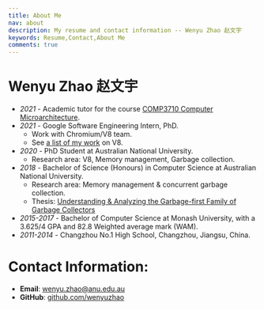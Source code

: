 ```yaml
---
title: About Me
nav: about
description: My resume and contact information -- Wenyu Zhao 赵文宇
keywords: Resume,Contact,About Me
comments: true
---
```


# Wenyu Zhao 赵文宇

* *2021* - Academic tutor for the course [COMP3710 Computer Microarchitecture](https://cs.anu.edu.au/courses/comp3710-uarch).
* *2021* - Google Software Engineering Intern, PhD.
  * Work with Chromium/V8 team.
  * See [a list of my work](https://chromium-review.googlesource.com/q/owner:%22Wenyu+Zhao%22) on V8.
* *2020* - PhD Student at Australian National University.
  * Research area: V8, Memory management, Garbage collection.
* *2018* - Bachelor of Science (Honours) in Computer Science at Australian National University.
  * Research area: Memory management & concurrent garbage collection.
  * Thesis: [Understanding & Analyzing the Garbage-first Family of Garbage Collectors](https://wenyu.me/Honours-Thesis/thesis.pdf)
* *2015-2017* - Bachelor of Computer Science at Monash University, with a 3.625/4 GPA and 82.8 Weighted average mark (WAM).
* *2011-2014* - Changzhou No.1 High School, Changzhou, Jiangsu, China.

# Contact Information:

* **Email**: [wenyu.zhao@anu.edu.au](mailto:wenyu.zhao@anu.edu.au "Email")
* **GitHub**: [github.com/wenyuzhao](https://github.com/wenyuzhao "GitHub")
